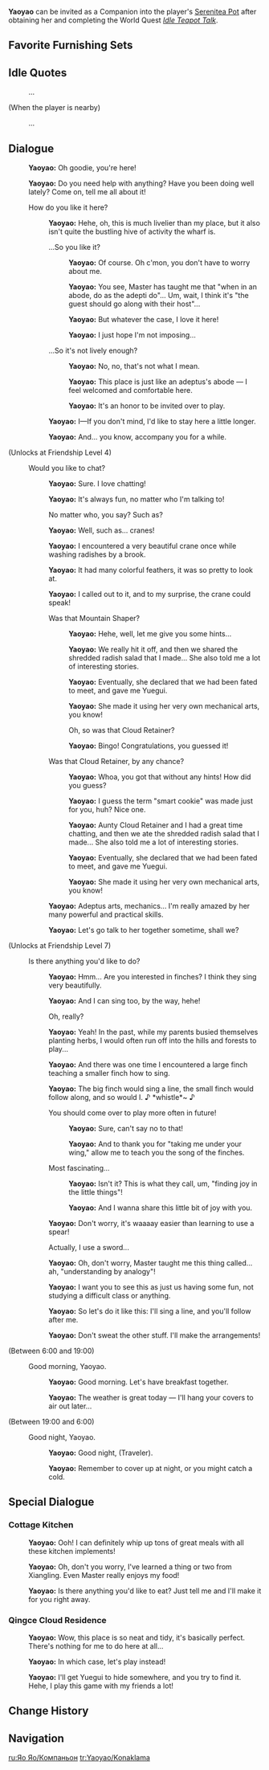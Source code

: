 {{Stub|Idle quotes}}
{{CharacterTabs}}
{{Furnishing Infobox
|title          = Yaoyao
|id             = 368162
|image          = Character Yaoyao Thumb.png
|category       = Companion
|subcategory    = Companion
|quality        = 4
|adeptal_energy = 300
|load           = 1200
|description    = Character In-Residence
}}
'''Yaoyao''' can be invited as a Companion into the player's [[Serenitea Pot]] after obtaining her and completing the World Quest ''[[Idle Teapot Talk]]''.

==Favorite Furnishing Sets==
{{HousingCompanion|favorite}}
{{Companion Favors Table}}

==Idle Quotes==
{{Dialogue start}}
:{{DIcon|Idle}} ...

;(When the player is nearby)
:{{DIcon|Idle}} ...
{{Dialogue end}}

==Dialogue==
{{Dialogue start}}
:{{A|vo yaoyao mimitomo hello 01.ogg}} '''Yaoyao:''' Oh goodie, you're here!
:{{A|vo yaoyao mimitomo hello 02.ogg}} '''Yaoyao:''' Do you need help with anything? Have you been doing well lately? Come on, tell me all about it!
:{{DIcon}} How do you like it here?
::{{A|vo yaoyao mimitomo friendship1 01.ogg}} '''Yaoyao:''' Hehe, oh, this is much livelier than my place, but it also isn't quite the bustling hive of activity the wharf is.
::{{DIcon}} ...So you like it?
:::{{A|vo yaoyao mimitomo friendship1 02a 1.ogg}} '''Yaoyao:''' Of course. Oh c'mon, you don't have to worry about me.
:::{{A|vo yaoyao mimitomo friendship1 02a 2.ogg}} '''Yaoyao:''' You see, Master has taught me that "when in an abode, do as the adepti do"... Um, wait, I think it's "the guest should go along with their host"...
:::{{A|vo yaoyao mimitomo friendship1 02a 3.ogg}} '''Yaoyao:''' But whatever the case, I love it here!
:::{{A|vo yaoyao mimitomo friendship1 02a 4.ogg}} '''Yaoyao:''' I just hope I'm not imposing...
::{{DIcon}} ...So it's not lively enough?
:::{{A|vo yaoyao mimitomo friendship1 02b 1.ogg}} '''Yaoyao:''' No, no, that's not what I mean.
:::{{A|vo yaoyao mimitomo friendship1 02b 2.ogg}} '''Yaoyao:''' This place is just like an adeptus's abode &mdash; I feel welcomed and comfortable here.
:::{{A|vo yaoyao mimitomo friendship1 02b 3.ogg}} '''Yaoyao:''' It's an honor to be invited over to play.
::{{A|vo yaoyao mimitomo friendship1 03.ogg}} '''Yaoyao:''' I&mdash;If you don't mind, I'd like to stay here a little longer.
::{{A|vo yaoyao mimitomo friendship1 04.ogg}} '''Yaoyao:''' And... you know, accompany you for a while.
;(Unlocks at Friendship Level 4)
:{{DIcon}} Would you like to chat?
::{{A|vo yaoyao mimitomo friendship2 01.ogg}} '''Yaoyao:''' Sure. I love chatting!
::{{A|vo yaoyao mimitomo friendship2 02.ogg}} '''Yaoyao:''' It's always fun, no matter who I'm talking to!
::{{DIcon}} No matter who, you say? Such as?
::{{A|vo yaoyao mimitomo friendship2 03.ogg}} '''Yaoyao:''' Well, such as... cranes!
::{{A|vo yaoyao mimitomo friendship2 04.ogg}} '''Yaoyao:''' I encountered a very beautiful crane once while washing radishes by a brook.
::{{A|vo yaoyao mimitomo friendship2 05.ogg}} '''Yaoyao:''' It had many colorful feathers, it was so pretty to look at.
::{{A|vo yaoyao mimitomo friendship2 06.ogg}} '''Yaoyao:''' I called out to it, and to my surprise, the crane could speak!
::{{DIcon}} Was that Mountain Shaper?
:::{{A|vo yaoyao mimitomo friendship2 07a 1.ogg}} '''Yaoyao:''' Hehe, well, let me give you some hints...
:::{{A|vo yaoyao mimitomo friendship2 07a 2.ogg}} '''Yaoyao:''' We really hit it off, and then we shared the shredded radish salad that I made... She also told me a lot of interesting stories.
:::{{A|vo yaoyao mimitomo friendship2 07a 3.ogg}} '''Yaoyao:''' Eventually, she declared that we had been fated to meet, and gave me Yuegui.
:::{{A|vo yaoyao mimitomo friendship2 07a 4.ogg}} '''Yaoyao:''' She made it using her very own mechanical arts, you know!
:::{{DIcon}} Oh, so was that Cloud Retainer?
:::{{A|vo yaoyao mimitomo friendship2 07a 5.ogg}} '''Yaoyao:''' Bingo! Congratulations, you guessed it!
::{{DIcon}} Was that Cloud Retainer, by any chance?
:::{{A|vo yaoyao mimitomo friendship2 07b 1.ogg}} '''Yaoyao:''' Whoa, you got that without any hints! How did you guess?
:::{{A|vo yaoyao mimitomo friendship2 07b 2.ogg}} '''Yaoyao:''' I guess the term "smart cookie" was made just for you, huh? Nice one.
:::{{A|vo yaoyao mimitomo friendship2 07b 3.ogg}} '''Yaoyao:''' Aunty Cloud Retainer and I had a great time chatting, and then we ate the shredded radish salad that I made... She also told me a lot of interesting stories.
:::{{A|vo yaoyao mimitomo friendship2 07b 4.ogg}} '''Yaoyao:''' Eventually, she declared that we had been fated to meet, and gave me Yuegui.
:::{{A|vo yaoyao mimitomo friendship2 07b 5.ogg}} '''Yaoyao:''' She made it using her very own mechanical arts, you know!
::{{A|vo yaoyao mimitomo friendship2 08.ogg}} '''Yaoyao:''' Adeptus arts, mechanics... I'm really amazed by her many powerful and practical skills.
::{{A|vo yaoyao mimitomo friendship2 09.ogg}} '''Yaoyao:''' Let's go talk to her together sometime, shall we?
;(Unlocks at Friendship Level 7)
:{{DIcon}} Is there anything you'd like to do?
::{{A|vo yaoyao mimitomo friendship3 01.ogg}} '''Yaoyao:''' Hmm... Are you interested in finches? I think they sing very beautifully.
::{{A|vo yaoyao mimitomo friendship3 02.ogg}} '''Yaoyao:''' And I can sing too, by the way, hehe!
::{{DIcon}} Oh, really?
::{{A|vo yaoyao mimitomo friendship3 03.ogg}} '''Yaoyao:''' Yeah! In the past, while my parents busied themselves planting herbs, I would often run off into the hills and forests to play...
::{{A|vo yaoyao mimitomo friendship3 04.ogg}} '''Yaoyao:''' And there was one time I encountered a large finch teaching a smaller finch how to sing.
::{{A|vo yaoyao mimitomo friendship3 05.ogg}} '''Yaoyao:''' The big finch would sing a line, the small finch would follow along, and so would I. ♪ *whistle*~ ♪
::{{DIcon}} You should come over to play more often in future!
:::{{A|vo yaoyao mimitomo friendship3 06a 1.ogg}} '''Yaoyao:''' Sure, can't say no to that!
:::{{A|vo yaoyao mimitomo friendship3 06a 2.ogg}} '''Yaoyao:''' And to thank you for "taking me under your wing," allow me to teach you the song of the finches.
::{{DIcon}} Most fascinating...
:::{{A|vo yaoyao mimitomo friendship3 06b 1.ogg}} '''Yaoyao:''' Isn't it? This is what they call, um, "finding joy in the little things"!
:::{{A|vo yaoyao mimitomo friendship3 06b 2.ogg}} '''Yaoyao:''' And I wanna share this little bit of joy with you.
::{{A|vo yaoyao mimitomo friendship3 07.ogg}} '''Yaoyao:''' Don't worry, it's waaaay easier than learning to use a spear!
::{{DIcon}} Actually, I use a sword...
::{{A|vo yaoyao mimitomo friendship3 08.ogg}} '''Yaoyao:''' Oh, don't worry, Master taught me this thing called... ah, "understanding by analogy"!
::{{A|vo yaoyao mimitomo friendship3 09.ogg}} '''Yaoyao:''' I want you to see this as just us having some fun, not studying a difficult class or anything.
::{{A|vo yaoyao mimitomo friendship3 10.ogg}} '''Yaoyao:''' So let's do it like this: I'll sing a line, and you'll follow after me.
::{{A|vo yaoyao mimitomo friendship3 11.ogg}} '''Yaoyao:''' Don't sweat the other stuff. I'll make the arrangements!
;<nowiki>(Between 6:00 and 19:00)</nowiki>
:{{DIcon}} Good morning, Yaoyao.
::{{A|vo yaoyao mimitomo morning 01.ogg}} '''Yaoyao:''' Good morning. Let's have breakfast together.
::{{A|vo yaoyao mimitomo morning 02.ogg}} '''Yaoyao:''' The weather is great today &mdash; I'll hang your covers to air out later...
;<nowiki>(Between 19:00 and 6:00)</nowiki>
:{{DIcon}} Good night, Yaoyao.
::{{A|vo yaoyao mimitomo night 01.ogg}} '''Yaoyao:''' Good night, (Traveler).
::{{A|vo yaoyao mimitomo night 02.ogg}} '''Yaoyao:''' Remember to cover up at night, or you might catch a cold.
{{Dialogue end}}

==Special Dialogue==
{{HousingCompanion|special}}

===Cottage Kitchen===
{{Dialogue start}}
:{{A|vo mimitomo ly yaoyao kitchen 01.ogg}} '''Yaoyao:''' Ooh! I can definitely whip up tons of great meals with all these kitchen implements!
:{{A|vo mimitomo ly yaoyao kitchen 02.ogg}} '''Yaoyao:''' Oh, don't you worry, I've learned a thing or two from Xiangling. Even Master really enjoys my food!
:{{A|vo mimitomo ly yaoyao kitchen 03.ogg}} '''Yaoyao:''' Is there anything you'd like to eat? Just tell me and I'll make it for you right away.
{{Dialogue end}}

===Qingce Cloud Residence===
{{Dialogue start}}
:{{A|vo mimitomo ly yaoyao village 01.ogg}} '''Yaoyao:''' Wow, this place is so neat and tidy, it's basically perfect. There's nothing for me to do here at all...
:{{A|vo mimitomo ly yaoyao village 02.ogg}} '''Yaoyao:''' In which case, let's play instead!
:{{A|vo mimitomo ly yaoyao village 03.ogg}} '''Yaoyao:''' I'll get Yuegui to hide somewhere, and you try to find it. Hehe, I play this game with my friends a lot!
{{Dialogue end}}

==Change History==
{{Change History|3.4}}

==Navigation==
{{Furnishing Navbox/Living|Companion}}

[[ru:Яо Яо/Компаньон]]
[[tr:Yaoyao/Konaklama]]